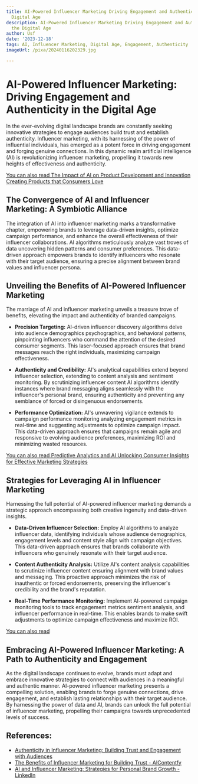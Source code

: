 ```yaml
---
title: AI-Powered Influencer Marketing Driving Engagement and Authenticity in the
  Digital Age
description: AI-Powered Influencer Marketing Driving Engagement and Authenticity in
  the Digital Age
author: Usf
date: '2023-12-18'
tags: AI, Influencer Marketing, Digital Age, Engagement, Authenticity
imageUrl: /pixa/20240116202329.jpg

---
```

# AI-Powered Influencer Marketing: Driving Engagement and Authenticity in the Digital Age

In the ever-evolving  digital landscape brands  are constantly seeking  innovative strategies to engage audiences build  trust and establish authenticity. Influencer marketing, with its harnessing of the power of influential  individuals, has emerged as a potent  force in driving engagement and forging genuine connections. In this dynamic realm artificial intelligence (AI) is revolutionizing influencer marketing, propelling it towards new heights of effectiveness and authenticity.

[You can also read The Impact of AI on Product Development and Innovation Creating  Products that Consumers Love](The%20Impact%20of%20AI%20on%20Product%20Development%20and%20Innovation%20Creating%20Products%20that%20Consumers%20Love)


## The Convergence of  AI and Influencer Marketing: A Symbiotic Alliance

The integration of AI into influencer marketing marks a transformative chapter, empowering brands to leverage data-driven insights, optimize campaign performance, and enhance the overall effectiveness of their influencer collaborations. AI algorithms meticulously analyze vast troves of data uncovering hidden patterns  and consumer preferences.  This data-driven approach empowers brands to identify influencers who resonate with their  target audience,  ensuring a precise alignment between brand values and influencer persona.

##  Unveiling  the Benefits of AI-Powered Influencer Marketing

The marriage of  AI and influencer marketing unveils  a  treasure trove  of benefits, elevating the impact and authenticity of  branded campaigns.

- **Precision Targeting:** AI-driven influencer discovery algorithms delve into audience demographics psychographics, and behavioral patterns, pinpointing influencers who command the  attention of  the desired consumer segments. This laser-focused approach ensures  that brand messages reach the right individuals, maximizing campaign  effectiveness.


- **Authenticity and Credibility:** AI's analytical  capabilities extend beyond influencer selection,  extending to content analysis and sentiment monitoring. By scrutinizing influencer content AI  algorithms identify  instances where brand messaging aligns seamlessly  with the influencer's personal brand, ensuring authenticity and preventing any semblance of forced or disingenuous endorsements.


- **Performance Optimization:** AI's unwavering vigilance extends to campaign performance  monitoring analyzing engagement metrics in real-time and suggesting adjustments to optimize campaign impact. This data-driven approach ensures that campaigns  remain agile and responsive to evolving audience preferences, maximizing ROI and minimizing wasted resources.

[You can also read Predictive Analytics and AI Unlocking  Consumer Insights for Effective Marketing Strategies](Predictive%20Analytics%20and%20AI%20Unlocking%20Consumer%20Insights%20for%20Effective%20Marketing%20Strategies)


## Strategies for Leveraging  AI in  Influencer Marketing

Harnessing the full potential of AI-powered influencer marketing demands a strategic  approach encompassing  both creative  ingenuity  and data-driven insights.

- **Data-Driven Influencer Selection:** Employ AI algorithms  to analyze influencer data,  identifying individuals whose  audience demographics, engagement levels and content style align with campaign objectives.  This data-driven approach ensures  that brands  collaborate with influencers who  genuinely resonate with their target audience.


- **Content Authenticity Analysis:** Utilize AI's content analysis capabilities to scrutinize influencer content ensuring alignment with brand values and messaging. This proactive approach minimizes the risk of inauthentic or forced  endorsements, preserving the influencer's credibility and  the brand's reputation.


- **Real-Time  Performance Monitoring:** Implement AI-powered campaign monitoring tools to track engagement metrics sentiment analysis, and influencer performance in real-time. This enables brands to make swift adjustments to optimize campaign effectiveness and maximize ROI.

[You can also read ]()


## Embracing AI-Powered Influencer Marketing: A Path to  Authenticity and Engagement

As the digital landscape continues to evolve, brands must adapt and embrace innovative strategies to connect with audiences in a meaningful and  authentic manner. AI-powered influencer marketing presents a  compelling  solution, enabling  brands to forge genuine connections,  drive engagement, and establish lasting relationships with their target audience. By harnessing the power of data and AI, brands can unlock the full potential of influencer marketing, propelling their campaigns towards  unprecedented levels  of success.

## References:
- [Authenticity in Influencer Marketing: Building Trust and Engagement with Audiences](https://www.linkedin.com/pulse/authenticity-influencer-marketing-building-trust-engagement-bang)
- [The Benefits of Influencer Marketing for Building Trust - AIContentfy](https://aicontentfy.com/en/blog/benefits-of-influencer-marketing-for-building-trust)
- [AI and Influencer Marketing: Strategies for Personal Brand Growth - LinkedIn](https://www.linkedin.com/pulse/ai-influencer-marketing-strategies-personal-brand-growth-nanda--c1quf)
